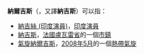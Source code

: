 '''納爾吉斯'''（{{lang-en|Nargis}}，又譯'''納吉斯'''）可以指：
*[[納吉絲_(印度演員)|納吉絲 (印度演員)]]，[[印度|印度]][[演員|演員]]
*[[納吉斯|納吉斯]]，[[法國|法國]][[盧瓦雷省|盧瓦雷省]]的一個[[市鎮|市鎮]]
*[[氣旋納爾吉斯|氣旋納爾吉斯]]，[[2008年5月|2008年5月]]的一個[[熱帶氣旋|熱帶氣旋]]

{{Disambig|N|Cat=四字譯名消歧義}}